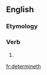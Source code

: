 ==English==

===Etymology===
{{suﬃx|determine|eth}}

===Verb===
{{en-verb form}}

# {{archaic third-person singular of|determine}}

[[fr:determineth]]
